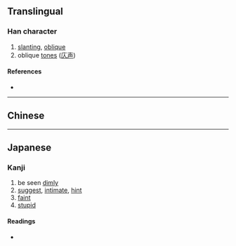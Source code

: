 {{character info/new}}
==Translingual==

===Han character===
{{Han char|rn=53|rad=广|as=02|sn=5|four=00280|canj=IO|ids=⿸广人}}

# [[slanting]], [[oblique]]
# oblique [[tone]]s ([[庂声]])

====References====
* {{Han ref|kx=0343.080|dkj=09224|dj=0652.170|hdz=20873.010|uh=5E82|ud=24194|bh=C97A|bd=51578}}

----

==Chinese==
{{zh-see|仄|v}}

----

==Japanese==
{{ja-forms|[[仄]]|[[仄]]|[[庂]]}}

===Kanji===
{{ja-kanji|grade=uc|rs=广02}}

# be seen [[dimly]]
# [[suggest]], [[intimate]], [[hint]]
# [[faint]]
# [[stupid]]

====Readings====
* {{ja-readings|on=[[しょく]] (shoku), [[しき]] (shiki)|kun=[[ほのか]] (honoka)、[[ほのめかす]] (honomekasu)、[[ほのめく]] (honomeku)、[[かたむく]] (katamuku)}}